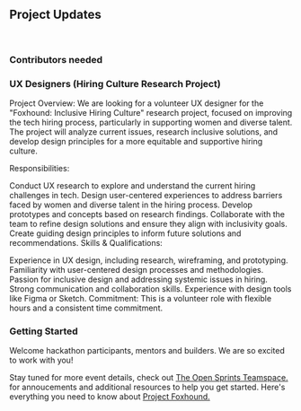 ## Project Updates

<br />

### Contributors needed

### **UX Designers (Hiring Culture Research Project)**

Project Overview: We are looking for a volunteer UX designer for the "Foxhound: Inclusive Hiring Culture" research project, focused on improving the tech hiring process, particularly in supporting women and diverse talent. The project will analyze current issues, research inclusive solutions, and develop design principles for a more equitable and supportive hiring culture.

Responsibilities:

Conduct UX research to explore and understand the current hiring challenges in tech.
Design user-centered experiences to address barriers faced by women and diverse talent in the hiring process.
Develop prototypes and concepts based on research findings.
Collaborate with the team to refine design solutions and ensure they align with inclusivity goals.
Create guiding design principles to inform future solutions and recommendations.
Skills & Qualifications:

Experience in UX design, including research, wireframing, and prototyping.
Familiarity with user-centered design processes and methodologies.
Passion for inclusive design and addressing systemic issues in hiring.
Strong communication and collaboration skills.
Experience with design tools like Figma or Sketch.
Commitment: This is a volunteer role with flexible hours and a consistent time commitment.


### Getting Started

Welcome hackathon participants, mentors and builders. We are so excited to work with you!

Stay tuned for more event details, check out [The Open Sprints Teamspace.](https://www.notion.so/femmecubator/The-Open-Sprints-Project-19c317fed74381acb536e0975ea82f30) for annoucements and additional resources to help you get started.
Here's everything you need to know about [Project Foxhound.](https://www.notion.so/femmecubator/Project-Foxhound-Hiring-Culture-Research-Virtual-19c317fed743811caf99e31c5f71658f)

<br />
